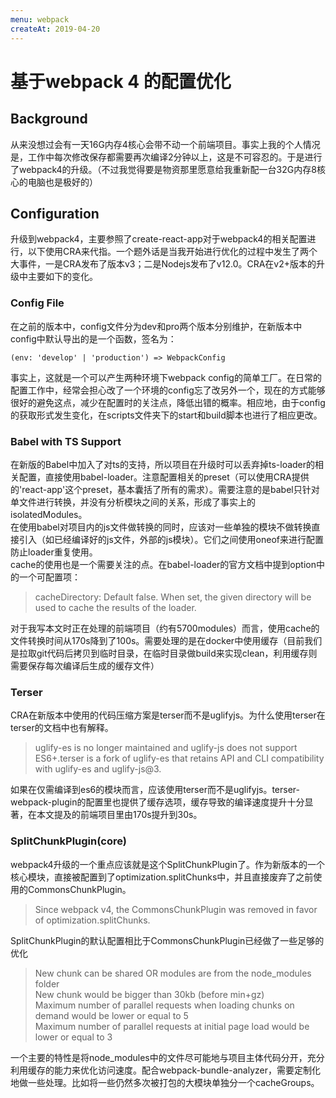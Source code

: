 ```yaml
---
menu: webpack
createAt: 2019-04-20
---
```

# 基于webpack 4 的配置优化

## Background
从来没想过会有一天16G内存4核心会带不动一个前端项目。事实上我的个人情况是，工作中每次修改保存都需要再次编译2分钟以上，这是不可容忍的。于是进行了webpack4的升级。（不过我觉得要是物资那里愿意给我重新配一台32G内存8核心的电脑也是极好的）

## Configuration
升级到webpack4，主要参照了create-react-app对于webpack4的相关配置进行，以下使用CRA来代指。一个题外话是当我开始进行优化的过程中发生了两个大事件，一是CRA发布了版本v3；二是Nodejs发布了v12.0。CRA在v2+版本的升级中主要如下的变化。
### Config File
在之前的版本中，config文件分为dev和pro两个版本分别维护，在新版本中config中默认导出的是一个函数，签名为：
```
(env: 'develop' | 'production') => WebpackConfig
```
事实上，这就是一个可以产生两种环境下webpack config的简单工厂。在日常的配置工作中，经常会担心改了一个环境的config忘了改另外一个，现在的方式能够很好的避免这点，减少在配置时的关注点，降低出错的概率。相应地，由于config的获取形式发生变化，在scripts文件夹下的start和build脚本也进行了相应更改。
### Babel with TS Support
在新版的Babel中加入了对ts的支持，所以项目在升级时可以丢弃掉ts-loader的相关配置，直接使用babel-loader。注意配置相关的preset（可以使用CRA提供的'react-app'这个preset，基本囊括了所有的需求）。需要注意的是babel只针对单文件进行转换，并没有分析模块之间的关系，形成了事实上的isolatedModules。  
在使用babel对项目内的js文件做转换的同时，应该对一些单独的模块不做转换直接引入（如已经编译好的js文件，外部的js模块）。它们之间使用oneof来进行配置防止loader重复使用。  
cache的使用也是一个需要关注的点。在babel-loader的官方文档中提到option中的一个可配置项：

> cacheDirectory: Default false. When set, the given directory will be used to cache the results of the loader.

对于我写本文时正在处理的前端项目（约有5700modules）而言，使用cache的文件转换时间从170s降到了100s。需要处理的是在docker中使用缓存（目前我们是拉取git代码后拷贝到临时目录，在临时目录做build来实现clean，利用缓存则需要保存每次编译后生成的缓存文件）

### Terser
CRA在新版本中使用的代码压缩方案是terser而不是uglifyjs。为什么使用terser在terser的文档中也有解释。

> uglify-es is no longer maintained and uglify-js does not support ES6+.terser is a fork of uglify-es that retains API and CLI compatibility with uglify-es and uglify-js@3.

如果在仅需编译到es6的模块而言，应该使用terser而不是uglifyjs。terser-webpack-plugin的配置里也提供了缓存选项，缓存导致的编译速度提升十分显著，在本文提及的前端项目里由170s提升到30s。

### SplitChunkPlugin(core)
webpack4升级的一个重点应该就是这个SplitChunkPlugin了。作为新版本的一个核心模块，直接被配置到了optimization.splitChunks中，并且直接废弃了之前使用的CommonsChunkPlugin。

>Since webpack v4, the CommonsChunkPlugin was removed in favor of optimization.splitChunks.

SplitChunkPlugin的默认配置相比于CommonsChunkPlugin已经做了一些足够的优化

>New chunk can be shared OR modules are from the node_modules folder  
New chunk would be bigger than 30kb (before min+gz)  
Maximum number of parallel requests when loading chunks on demand would be lower or equal to 5  
Maximum number of parallel requests at initial page load would be lower or equal to 3  

一个主要的特性是将node_modules中的文件尽可能地与项目主体代码分开，充分利用缓存的能力来优化访问速度。配合webpack-bundle-analyzer，需要定制化地做一些处理。比如将一些仍然多次被打包的大模块单独分一个cacheGroups。